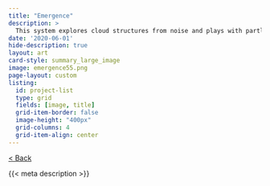 ```yaml
---
title: "Emergence"
description: >
  This system explores cloud structures from noise and plays with partly obscuring strong geometric objects.
date: '2020-06-01'
hide-description: true
layout: art
card-style: summary_large_image
image: emergence55.png
page-layout: custom
listing:
  id: project-list
  type: grid
  fields: [image, title]
  grid-item-border: false
  image-height: "400px"
  grid-columns: 4
  grid-item-align: center
---
```


[\< Back](../index.qmd){.btn .btn-secondary .btn-sm .btn role="button"}

{{< meta description >}}
